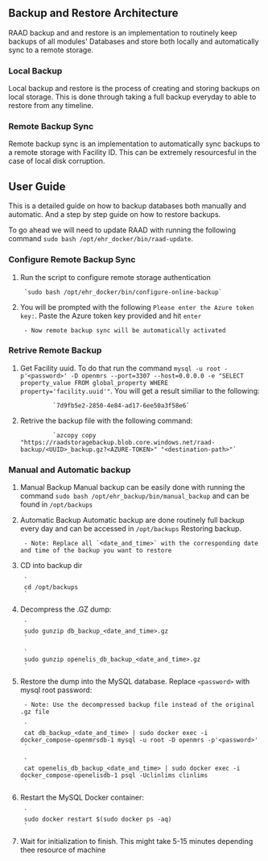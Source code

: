 
## Backup and Restore Architecture

RAAD backup and and restore is an implementation to routinely keep backups of all modules' Databases and store both locally and automatically sync to a remote storage.

### Local Backup
Local backup and restore is the process of creating and storing backups on local storage. This is done through taking a full backup everyday to able to restore from any timeline.

### Remote Backup Sync
Remote backup sync is an implementation to automatically sync backups to a remote storage with Facility ID. This can be extremely resourcesful in the case of local disk corruption.

## User Guide

This is a detailed guide on how to backup databases both manually and automatic. And a step by step guide on how to restore backups. 

To go ahead we will need to update RAAD with running the following command `sudo bash /opt/ehr_docker/bin/raad-update`. 

### Configure Remote Backup Sync
1. Run the script to configure remote storage authentication
        
        `sudo bash /opt/ehr_docker/bin/configure-online-backup`

2. You will be prompted with the following `Please enter the Azure token key:`. Paste the Azure token key provided and hit `enter`

        - Now remote backup sync will be automatically activated

### Retrive Remote Backup
1. Get Facility uuid. To do that run the command `mysql -u root -p'<password>' -D openmrs --port=3307 --host=0.0.0.0 -e "SELECT property_value FROM global_property WHERE property='facility.uuid'"`. You will get a result similiar to the following:
                
                `7d9fb5e2-2850-4e84-ad17-6ee50a3f58e6`

2. Retrive the backup file with the following command:

                `azcopy copy "https://raadstoragebackup.blob.core.windows.net/raad-backup/<UUID>_backup.gz?<AZURE-TOKEN>" "<destination-path>"`
        
### Manual and Automatic backup

1. Manual Backup
Manual backup can be easily done with running the command `sudo bash /opt/ehr_backup/bin/manual_backup` and can be found in `/opt/backups`

2. Automatic Backup
Automatic backup are done routinely full backup every day and can be accessed in `/opt/backups`
Restoring backup. 

        - Note: Replace all `<date_and_time>` with the corresponding date and time of the backup you want to restore

1. CD into backup dir

        `
        cd /opt/backups	
        `

2. Decompress the .GZ dump:

        `
        sudo gunzip db_backup_<date_and_time>.gz
        `

        `
        sudo gunzip openelis_db_backup_<date_and_time>.gz
        `

3. Restore the dump into the MySQL database. Replace `<password>` with mysql root password: 

        - Note: Use the decompressed backup file instead of the original .gz file

        `
        cat db_backup_<date_and_time> | sudo docker exec -i docker_compose-openmrsdb-1 mysql -u root -D openmrs -p'<password>'
        `

        `
        cat openelis_db_backup_<date_and_time> | sudo docker exec -i docker_compose-openelisdb-1 psql -Uclinlims clinlims
        `

4. Restart the MySQL Docker container:

        `
        sudo docker restart $(sudo docker ps -aq)
        `

5. Wait for initialization to finish. This might take 5-15 minutes depending thee resource of machine
